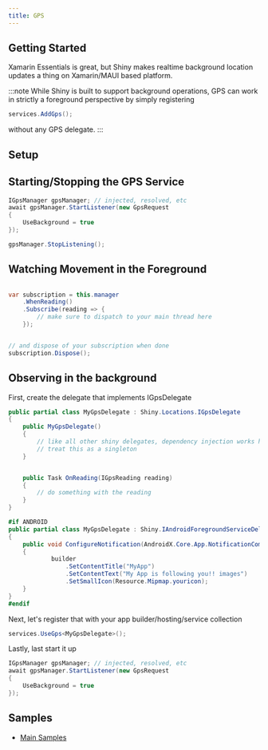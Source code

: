 ```yaml
---
title: GPS
---
```


## Getting Started
Xamarin Essentials is great, but Shiny makes realtime background location updates a thing on Xamarin/MAUI based platform.

:::note
While Shiny is built to support background operations, GPS can work in strictly a foreground perspective by simply registering
```csharp
services.AddGps();
```
without any GPS delegate.
:::

## Setup
<LibBuilder componentName="gps" client:load />

## Starting/Stopping the GPS Service

```csharp
IGpsManager gpsManager; // injected, resolved, etc
await gpsManager.StartListener(new GpsRequest
{
    UseBackground = true
});

gpsManager.StopListening();
```

## Watching Movement in the Foreground
```csharp

var subscription = this.manager
    .WhenReading()
    .Subscribe(reading => {
        // make sure to dispatch to your main thread here
    });


// and dispose of your subscription when done
subscription.Dispose();

```

## Observing in the background

First, create the delegate that implements IGpsDelegate

```csharp
public partial class MyGpsDelegate : Shiny.Locations.IGpsDelegate 
{
    public MyGpsDelegate() 
    {
        // like all other shiny delegates, dependency injection works here
        // treat this as a singleton
    }


    public Task OnReading(IGpsReading reading)
    {
        // do something with the reading
    }
}

#if ANDROID
public partial class MyGpsDelegate : Shiny.IAndroidForegroundServiceDelegate 
{
    public void ConfigureNotification(AndroidX.Core.App.NotificationCompat.Builder builder)
    {
            builder
                .SetContentTitle("MyApp")
                .SetContentText("My App is following you!! images")
                .SetSmallIcon(Resource.Mipmap.youricon);
    }    
}
#endif
```

Next, let's register that with your app builder/hosting/service collection

```csharp
services.UseGps<MyGpsDelegate>();
```

Lastly, last start it up
```csharp
IGpsManager gpsManager; // injected, resolved, etc
await gpsManager.StartListener(new GpsRequest
{
    UseBackground = true
});
```


## Samples

* [Main Samples](https://github.com/shinyorg/shiny/tree/master/samples/Sample.Maui/Gps)
